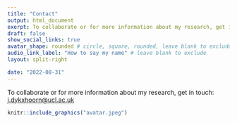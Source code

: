 ---
title: "Contact"
output: html_document
exerpt: To collaborate or for more information about my research, get in touch. Email j.dykxhoorn@ucl.ac.uk
draft: false
show_social_links: true
avatar_shape: rounded # circle, square, rounded, leave blank to exclude
audio_link_label: "How to say my name" # leave blank to exclude
layout: split-right

date: "2022-08-31"
---

To collaborate or for more information about my research, get in touch: [j.dykxhoorn\@ucl.ac.uk](mailto:j.dykxhoorn@ucl.ac.uk)

```{r, echo=FALSE, out.width="75%", fig.cap=""}
knitr::include_graphics("avatar.jpeg")
```
